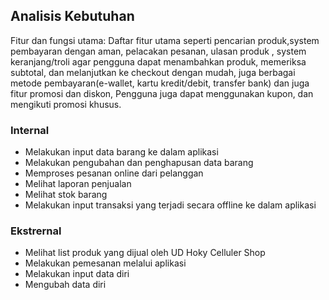 ## Analisis Kebutuhan

Fitur dan fungsi utama: Daftar fitur utama seperti pencarian produk,system
pembayaran dengan aman, pelacakan pesanan, ulasan produk , system
keranjang/troli agar pengguna dapat menambahkan produk, memeriksa subtotal,
dan melanjutkan ke checkout dengan mudah, juga berbagai metode
pembayaran(e-wallet, kartu kredit/debit, transfer bank) dan juga fitur promosi
dan diskon, Pengguna juga dapat menggunakan kupon, dan mengikuti promosi
khusus.

### Internal
- Melakukan input data barang ke dalam aplikasi
- Melakukan pengubahan dan penghapusan data barang 
- Memproses pesanan online dari pelanggan 
- Melihat laporan penjualan 
- Melihat stok barang 
- Melakukan input transaksi yang terjadi secara offline ke dalam aplikasi

### Ekstrernal
- Melihat list produk yang dijual oleh UD Hoky Celluler Shop
- Melakukan pemesanan melalui aplikasi
- Melakukan input data diri
- Mengubah data diri
